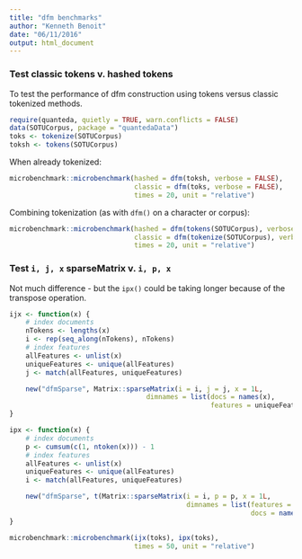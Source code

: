 ```yaml
---
title: "dfm benchmarks"
author: "Kenneth Benoit"
date: "06/11/2016"
output: html_document
---
```


### Test classic tokens v. hashed tokens

To test the performance of dfm construction using tokens versus classic tokenized methods.

```r
require(quanteda, quietly = TRUE, warn.conflicts = FALSE)
data(SOTUCorpus, package = "quantedaData")
toks <- tokenize(SOTUCorpus)
toksh <- tokens(SOTUCorpus)
```

When already tokenized:
```r
microbenchmark::microbenchmark(hashed = dfm(toksh, verbose = FALSE), 
                               classic = dfm(toks, verbose = FALSE), 
                               times = 20, unit = "relative")
```

Combining tokenization (as with `dfm()` on a character or corpus):
```r
microbenchmark::microbenchmark(hashed = dfm(tokens(SOTUCorpus), verbose = FALSE), 
                               classic = dfm(tokenize(SOTUCorpus), verbose = FALSE), 
                               times = 20, unit = "relative")
```


### Test `i, j, x` sparseMatrix v. `i, p, x`

Not much difference - but the `ipx()` could be taking longer because of the transpose operation.

```r
ijx <- function(x) {
    # index documents
    nTokens <- lengths(x)
    i <- rep(seq_along(nTokens), nTokens)
    # index features
    allFeatures <- unlist(x)
    uniqueFeatures <- unique(allFeatures)
    j <- match(allFeatures, uniqueFeatures)

    new("dfmSparse", Matrix::sparseMatrix(i = i, j = j, x = 1L, 
                                  dimnames = list(docs = names(x), 
                                                  features = uniqueFeatures)))
}

ipx <- function(x) {  
    # index documents
    p <- cumsum(c(1, ntoken(x))) - 1
    # index features
    allFeatures <- unlist(x)
    uniqueFeatures <- unique(allFeatures)
    i <- match(allFeatures, uniqueFeatures)

    new("dfmSparse", t(Matrix::sparseMatrix(i = i, p = p, x = 1L, 
                                            dimnames = list(features = uniqueFeatures, 
                                                            docs = names(x)))))
}

microbenchmark::microbenchmark(ijx(toks), ipx(toks), 
                               times = 50, unit = "relative")
```

